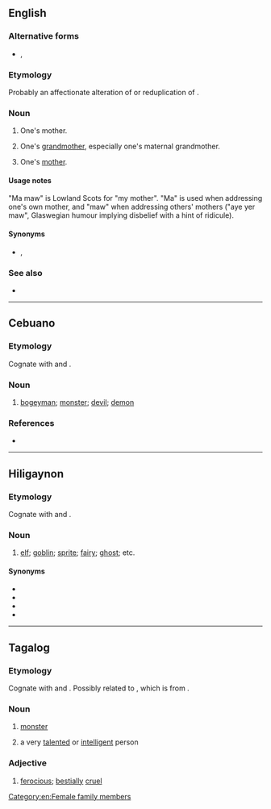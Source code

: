 ==English==

===Alternative forms===
* {{l|en|mammaw}}, {{l|en|mawmaw}}

===Etymology===
Probably an affectionate alteration of {{m|en|mama}} or reduplication of {{m|maw||mother}}.

===Noun===
{{en-noun}}

# {{lb|en|UK|dialect|Scottish lowlands}} One's mother.
# {{lb|en|US|dialect|Southern US}} One's [[grandmother]], especially one's maternal grandmother.
# {{lb|en|US|dialect|Southern US|less commonly}} One's [[mother]].

====Usage notes====
"Ma maw" is Lowland Scots for "my mother". "Ma" is used when addressing one's own mother, and "maw" when addressing others' mothers ("aye yer maw", Glaswegian humour implying disbelief with a hint of ridicule).

====Synonyms====
* {{l|en|meemaw}}, {{l|en|memaw}}

===See also===
* {{l|en|papaw}}

[[Category:en:Female family members]]

----

==Cebuano==

===Etymology===
Cognate with {{cog|tl|mamaw||monster; talented; intelligent}} and {{cog|hil|mamaw||Elf, goblin, sprite, fairy, ghost, etc.}}.

===Noun===
{{head|ceb|noun|head=mámaw}}

# [[bogeyman]]; [[monster]]; [[devil]]; [[demon]]
#: {{ux|tl|Ayawg kanáug sa sílung kay náay '''mámaw'''.|Don’t go out because there is a '''bogeyman'''.}}

===References===
* {{cite-book|author=John U. Wolff|title=A Dictionary of Cebuano Visayan|url=https://www.gutenberg.org/files/40074/40074-h/40074-h.htm|date=1972}}

----

==Hiligaynon==

===Etymology===
Cognate with {{cog|tl|mamaw||monster; talented; intelligent}} and {{cog|ceb|mamaw||monster; devil; demon}}.

===Noun===
{{head|hil|noun}}

# [[elf]]; [[goblin]]; [[sprite]]; [[fairy]]; [[ghost]]; etc.

====Synonyms====
* {{l|hil|mamamáhoy}}
* {{l|hil|tamáo}}
* {{l|hil|tumáo}}
* {{l|hil|kamâkamâ}}

----

==Tagalog==

===Etymology===
Cognate with {{cog|ceb|mamaw||monster; devil; demon}} and {{cog|hil|mamaw||Elf, goblin, sprite, fairy, ghost, etc.}}. Possibly related to {{cog|tl|halimaw}}, which is from {{der|tl|poz-pro|*qari-mauŋ}}.

===Noun===
{{head|tl|noun}}

# [[monster]]
# {{lb|tl|colloquial}} a very [[talented]] or [[intelligent]] person
#: {{ux|tl|'''Mamaw''' si Bryan, dahil marunong siya ng hindi kumulang sa limang wika.|Bryan is a monster/brilliant, since he knows no less than five languages.}}

===Adjective===
{{head|tl|adjective}}

# [[ferocious]]; [[bestially]] [[cruel]]
#: {{syn|tl|halimaw}}